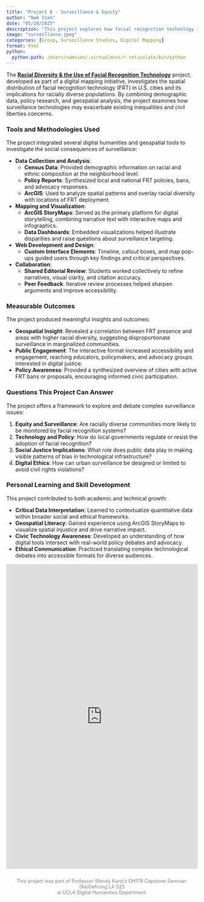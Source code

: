 ```yaml
---
title: "Project 6 - Surveillance & Equity"
author: "Nam Vien"
date: "05/10/2025"
description: "This project explores how facial recognition technology intersects with racial diversity and spatial inequality in American cities through digital mapping and policy analysis."
image: "surveillance.jpeg"
categories: [Group, Surveillance Studies, Digital Mapping]
format: html
python:
  python-path: /Users/namvien/.virtualenvs/r-reticulate/bin/python
---
```


The [**Racial Diversity & the Use of Facial Recognition Technology**](https://storymaps.arcgis.com/stories/3d6144c9e75740cb826323cdd586793c){target="_blank"} project, developed as part of a digital mapping initiative, investigates the spatial distribution of facial recognition technology (FRT) in U.S. cities and its implications for racially diverse populations. By combining demographic data, policy research, and geospatial analysis, the project examines how surveillance technologies may exacerbate existing inequalities and civil liberties concerns.

### Tools and Methodologies Used

The project integrated several digital humanities and geospatial tools to investigate the social consequences of surveillance:

- **Data Collection and Analysis**:
  - **Census Data**: Provided demographic information on racial and ethnic composition at the neighborhood level.
  - **Policy Reports**: Synthesized local and national FRT policies, bans, and advocacy responses.
  - **ArcGIS**: Used to analyze spatial patterns and overlay racial diversity with locations of FRT deployment.

- **Mapping and Visualization**:
  - **ArcGIS StoryMaps**: Served as the primary platform for digital storytelling, combining narrative text with interactive maps and infographics.
  - **Data Dashboards**: Embedded visualizations helped illustrate disparities and raise questions about surveillance targeting.

- **Web Development and Design**:
  - **Custom Interface Elements**: Timeline, callout boxes, and map pop-ups guided users through key findings and critical perspectives.

- **Collaboration**:
  - **Shared Editorial Review**: Students worked collectively to refine narratives, visual clarity, and citation accuracy.
  - **Peer Feedback**: Iterative review processes helped sharpen arguments and improve accessibility.

### Measurable Outcomes

The project produced meaningful insights and outcomes:

- **Geospatial Insight**: Revealed a correlation between FRT presence and areas with higher racial diversity, suggesting disproportionate surveillance in marginalized communities.
- **Public Engagement**: The interactive format increased accessibility and engagement, reaching educators, policymakers, and advocacy groups interested in digital justice.
- **Policy Awareness**: Provided a synthesized overview of cities with active FRT bans or proposals, encouraging informed civic participation.

### Questions This Project Can Answer

The project offers a framework to explore and debate complex surveillance issues:

1. **Equity and Surveillance**: Are racially diverse communities more likely to be monitored by facial recognition systems?
2. **Technology and Policy**: How do local governments regulate or resist the adoption of facial recognition?
3. **Social Justice Implications**: What role does public data play in making visible patterns of bias in technological infrastructure?
4. **Digital Ethics**: How can urban surveillance be designed or limited to avoid civil rights violations?

### Personal Learning and Skill Development

This project contributed to both academic and technical growth:

- **Critical Data Interpretation**: Learned to contextualize quantitative data within broader social and ethical frameworks.
- **Geospatial Literacy**: Gained experience using ArcGIS StoryMaps to visualize spatial injustice and drive narrative impact.
- **Civic Technology Awareness**: Developed an understanding of how digital tools intersect with real-world policy debates and advocacy.
- **Ethical Communication**: Practiced translating complex technological debates into accessible formats for diverse audiences.

<iframe src="https://storymaps.arcgis.com/stories/3d6144c9e75740cb826323cdd586793c"
        width="100%"
        height="800px"
        style="border:none;">
</iframe>

<div style="text-align: center; margin-top: 2em; font-size: 0.9em; color: gray;">
  This project was part of Professor Wendy Kurtz's DH178 Capstone Seminar: (Re)Defining LA S25 \
  at UCLA Digital Humanities Department.
</div>